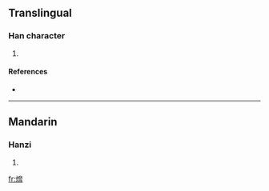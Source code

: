 ==Translingual==

===Han character===
{{Han char|rn=86|rad=火|as=10|sn=14|four=9482<sub>7</sub>|canj=火大尸月 (FKSB)}}

# {{defn|Han|sort=火10}}

====References====
* {{Han ref|kx=0678.340|dkj=19281|dj=1090.230|hdz=32225.110|uh=7181|ud=29057|bh=E2C3|bd=58051}}

----

==Mandarin==

===Hanzi===
{{cmn-hanzi|pin=[[xié]] ([[xie2]])|wg=hsieh<sup>2</sup>}}

# {{defn|Mandarin}}

[[fr:熁]]